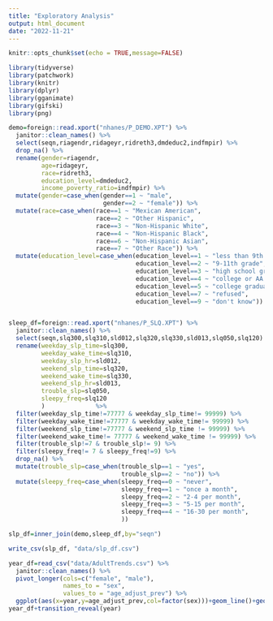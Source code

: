 ```yaml
---
title: "Exploratory Analysis"
output: html_document
date: "2022-11-21"
---
```


```r
knitr::opts_chunk$set(echo = TRUE,message=FALSE)
```

```r
library(tidyverse)
library(patchwork)
library(knitr)
library(dplyr)
library(gganimate)
library(gifski)
library(png)

```

```r
demo=foreign::read.xport("nhanes/P_DEMO.XPT") %>%
  janitor::clean_names() %>%
  select(seqn,riagendr,ridageyr,ridreth3,dmdeduc2,indfmpir) %>%
  drop_na() %>%
  rename(gender=riagendr,
         age=ridageyr,
         race=ridreth3,
         education_level=dmdeduc2,
         income_poverty_ratio=indfmpir) %>%
  mutate(gender=case_when(gender==1 ~ "male",
                          gender==2 ~ "female")) %>%
  mutate(race=case_when(race==1 ~ "Mexican American",
                        race==2 ~ "Other Hispanic",
                        race==3 ~ "Non-Hispanic White",
                        race==4 ~ "Non-Hispanic Black",
                        race==6 ~ "Non-Hispanic Asian",
                        race==7 ~ "Other Race")) %>%
  mutate(education_level=case_when(education_level==1 ~ "less than 9th grade",
                                   education_level==2 ~ "9-11th grade",
                                   education_level==3 ~ "high school graduate",
                                   education_level==4 ~ "college or AA degree",
                                   education_level==5 ~ "college graduate or above",
                                   education_level==7 ~ "refused",
                                   education_level==9 ~ "don't know"))


sleep_df=foreign::read.xport("nhanes/P_SLQ.XPT") %>%
  janitor::clean_names() %>% 
  select(seqn,slq300,slq310,sld012,slq320,slq330,sld013,slq050,slq120) %>%
  rename(weekday_slp_time=slq300,
         weekday_wake_time=slq310,
         weekday_slp_hr=sld012,
         weekend_slp_time=slq320,
         weekend_wake_time=slq330,
         weekend_slp_hr=sld013,
         trouble_slp=slq050,
         sleepy_freq=slq120
         )              %>%
  filter(weekday_slp_time!=77777 & weekday_slp_time!= 99999) %>%
  filter(weekday_wake_time!=77777 & weekday_wake_time!= 99999) %>%
  filter(weekend_slp_time!=77777 & weekend_slp_time != 99999) %>%
  filter(weekend_wake_time!= 77777 & weekend_wake_time != 99999) %>%
  filter(trouble_slp!=7 & trouble_slp!= 9) %>%
  filter(sleepy_freq!= 7 & sleepy_freq!=9) %>%
  drop_na() %>%
  mutate(trouble_slp=case_when(trouble_slp==1 ~ "yes",
                               trouble_slp==2 ~ "no")) %>%
  mutate(sleepy_freq=case_when(sleepy_freq==0 ~ "never",
                               sleepy_freq==1 ~ "once a month",
                               sleepy_freq==2 ~ "2-4 per month",
                               sleepy_freq==3 ~ "5-15 per month",
                               sleepy_freq==4 ~ "16-30 per month",
                               ))
```

```r
slp_df=inner_join(demo,sleep_df,by="seqn")

write_csv(slp_df, "data/slp_df.csv")
```

```r
year_df=read_csv("data/AdultTrends.csv") %>%
  janitor::clean_names() %>%
  pivot_longer(cols=c("female", "male"),
               names_to = "sex",
               values_to = "age_adjust_prev") %>%
  ggplot(aes(x=year,y=age_adjust_prev,col=factor(sex)))+geom_line()+geom_point()
year_df+transition_reveal(year)





```